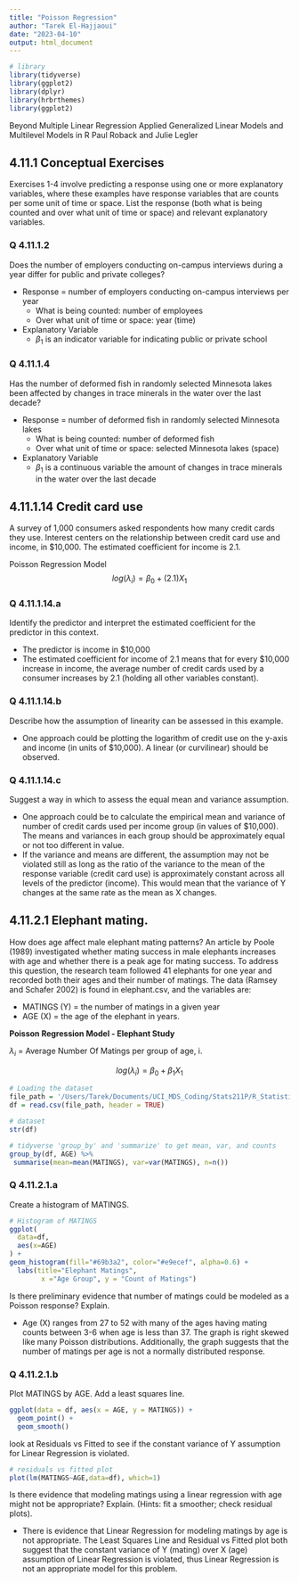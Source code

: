 ```yaml
---
title: "Poisson Regression"
author: "Tarek El-Hajjaoui"
date: "2023-04-10"
output: html_document
---
```


```r
# library
library(tidyverse)
library(ggplot2)
library(dplyr)
library(hrbrthemes)
library(ggplot2)
```

Beyond Multiple Linear Regression
Applied Generalized Linear Models and Multilevel Models in R
Paul Roback and Julie Legler

## 4.11.1 Conceptual Exercises
Exercises 1-4 involve predicting a response using one or more explanatory variables, where these examples have response variables that are counts per some unit of time or space. List the response (both what is being counted and over what unit of time or space) and relevant explanatory variables.

### Q 4.11.1.2 
Does the number of employers conducting on-campus interviews during a year differ for public and private colleges?

- Response = number of employers conducting on-campus interviews per year
  - What is being counted: number of employees
  - Over what unit of time or space: year (time)
- Explanatory Variable
  - $\beta_1$ is an indicator variable for indicating public or private school

### Q 4.11.1.4
Has the number of deformed fish in randomly selected Minnesota lakes been affected by changes in trace minerals in the water over the last decade?

- Response = number of deformed fish in randomly selected Minnesota lakes
  - What is being counted: number of deformed fish
  - Over what unit of time or space: selected Minnesota lakes (space)
- Explanatory Variable
  - $\beta_1$ is a continuous variable the amount of changes in trace minerals in the water over the last decade


## 4.11.1.14 Credit card use
A survey of 1,000 consumers asked respondents how many credit cards they use. Interest centers on the relationship between credit card use and income, in $10,000. The estimated coefficient for income is 2.1.

Poisson Regression Model
$$log(\lambda_i) = \beta_0 + (2.1)X_1 $$

### Q 4.11.1.14.a
Identify the predictor and interpret the estimated coefficient for the predictor in this context.

- The predictor is income in $10,000 
- The estimated coefficient for income of 2.1 means that for every $10,000 increase in income, the average number of credit cards used by a consumer increases by 2.1 (holding all other variables constant).

### Q 4.11.1.14.b
Describe how the assumption of linearity can be assessed in this example.

- One approach could be plotting the logarithm of credit use on the y-axis and income (in units of $10,000). A linear (or curvilinear) should be observed. 

### Q 4.11.1.14.c
Suggest a way in which to assess the equal mean and variance assumption.

- One approach could be to calculate the empirical mean and variance of number of credit cards used per income group (in values of $10,000). The means and variances in each group should be approximately equal or not too different in value. 
- If the variance and means are different, the assumption may not be violated still as long as the ratio of the variance to the mean of the response variable (credit card use) is approximately constant across all levels of the predictor (income). This would mean that the variance of Y changes at the same rate as the mean as X changes.
  
## 4.11.2.1  Elephant mating.

How does age affect male elephant mating patterns? An article by Poole (1989) investigated whether mating success in male elephants increases with age and whether there is a peak age for mating success. To address this question, the research team followed 41 elephants for one year and recorded both their ages and their number of matings. The data (Ramsey and Schafer 2002) is found in elephant.csv, and the variables are:

- MATINGS (Y) = the number of matings in a given year
- AGE (X) = the age of the elephant in years.

**Poisson Regression Model - Elephant Study**

$\lambda_i$ = Average Number Of Matings per group of age, i.

$$log(\lambda_i) = \beta_0 + \beta_1X_1 $$

```r
# Loading the dataset
file_path = '/Users/Tarek/Documents/UCI_MDS_Coding/Stats211P/R_Statistical_Modeling/PoissonRegression/elephant.csv'
df = read.csv(file_path, header = TRUE)
```

```r
# dataset
str(df)
```

```r
# tidyverse 'group_by' and 'summarize' to get mean, var, and counts
group_by(df, AGE) %>%
 summarise(mean=mean(MATINGS), var=var(MATINGS), n=n())
```

### Q 4.11.2.1.a  
Create a histogram of MATINGS.

```r
# Histogram of MATINGS
ggplot(
  data=df,
  aes(x=AGE)
) +
geom_histogram(fill="#69b3a2", color="#e9ecef", alpha=0.6) + 
  labs(title="Elephant Matings",
        x ="Age Group", y = "Count of Matings")
```

Is there preliminary evidence that number of matings could be modeled as a Poisson response? Explain.

- Age (X) ranges from 27 to 52 with many of the ages having mating counts between 3-6 when age is less than 37. The graph is right skewed like many Poisson distributions. Additionally, the graph suggests that the number of matings per age is not a normally distributed response.

### Q 4.11.2.1.b

Plot MATINGS by AGE. Add a least squares line. 

```r
ggplot(data = df, aes(x = AGE, y = MATINGS)) +
  geom_point() +
  geom_smooth()
```

look at Residuals vs Fitted to see if the constant variance of Y assumption for Linear Regression is violated.
```r
# residuals vs fitted plot
plot(lm(MATINGS~AGE,data=df), which=1)
```

Is there evidence that modeling matings using a linear regression with age might not be appropriate? Explain. (Hints: fit a smoother; check residual plots).

- There is evidence that Linear Regression for modeling matings by age is not appropriate. The Least Squares Line and Residual vs Fitted plot both suggest that the constant variance of Y (mating) over X (age) assumption of Linear Regression is violated, thus Linear Regression is not an appropriate model for this problem.

<!-- Transforming categorical columns to factor data type. -->
<!-- ```{r} -->
<!-- categorical_cols <- c('Smoke', 'Overwt') -->
<!-- df[categorical_cols] <- lapply(df[categorical_cols], as.factor) -->
<!-- ``` -->
